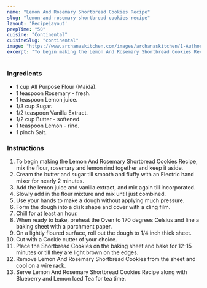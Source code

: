 ---
name: "Lemon And Rosemary Shortbread Cookies Recipe"
slug: "lemon-and-rosemary-shortbread-cookies-recipe"
layout: 'RecipeLayout'
prepTime: "50"
cuisine: "Continental"
cuisineSlug: "continental"
image: "https://www.archanaskitchen.com/images/archanaskitchen/1-Author/Saswati_Hota/Lemon_and_Rosemary_shortbread_Cookies.jpg"
excerpt: "To begin making the Lemon And Rosemary Shortbread Cookies Recipe, mix the flour, rosemary and lemon rind together and keep it aside"
---

### Ingredients

- 1 cup All Purpose Flour (Maida).
- 1 teaspoon Rosemary - fresh.
- 1 teaspoon Lemon juice.
- 1/3 cup Sugar.
- 1/2 teaspoon Vanilla Extract.
- 1/2 cup Butter - softened.
- 1 teaspoon Lemon - rind.
- 1 pinch Salt.

### Instructions

1. To begin making the Lemon And Rosemary Shortbread Cookies Recipe, mix the flour, rosemary and lemon rind together and keep it aside.
1. Cream the butter and sugar till smooth and fluffy with an Electric hand mixer for nearly 2 minutes.
1. Add the lemon juice and vanilla extract, and mix again till incorporated.
1. Slowly add in the flour mixture and mix until just combined.
1. Use your hands to make a dough without applying much pressure.
1. Form the dough into a disk shape and cover with a cling film.
1. Chill for at least an hour.
1. When ready to bake, preheat the Oven to 170 degrees Celsius and line a baking sheet with a parchment paper.
1. On a lightly floured surface, roll out the dough to 1/4 inch thick sheet.
1. Cut with a Cookie cutter of your choice.
1. Place the Shortbread Cookies on the baking sheet and bake for 12-15 minutes or till they are light brown on the edges.
1. Remove Lemon And Rosemary Shortbread Cookies from the sheet and cool on a wire rack.
1. Serve Lemon And Rosemary Shortbread Cookies Recipe along with Blueberry and Lemon Iced Tea for tea time.
